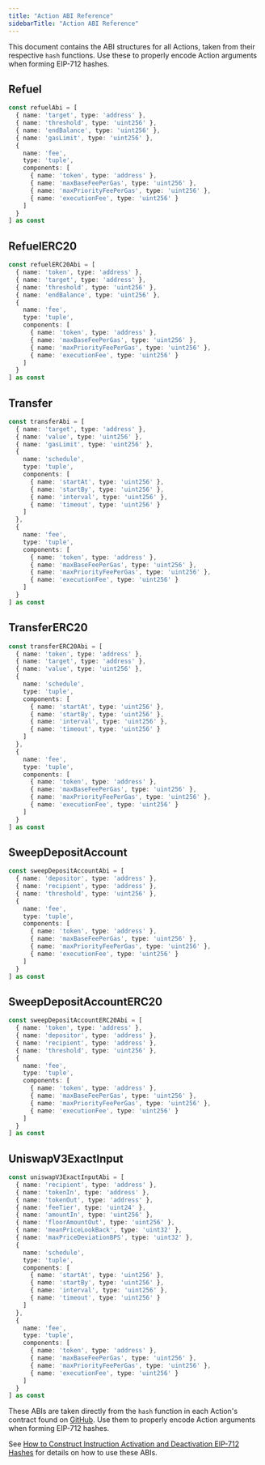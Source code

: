 ```yaml
---
title: "Action ABI Reference"
sidebarTitle: "Action ABI Reference"
---
```


This document contains the ABI structures for all Actions, taken from their respective `hash` functions. Use these to properly encode Action arguments when forming EIP-712 hashes.

## Refuel

```typescript
const refuelAbi = [
  { name: 'target', type: 'address' },
  { name: 'threshold', type: 'uint256' },
  { name: 'endBalance', type: 'uint256' },
  { name: 'gasLimit', type: 'uint256' },
  { 
    name: 'fee', 
    type: 'tuple',
    components: [
      { name: 'token', type: 'address' },
      { name: 'maxBaseFeePerGas', type: 'uint256' },
      { name: 'maxPriorityFeePerGas', type: 'uint256' },
      { name: 'executionFee', type: 'uint256' }
    ]
  }
] as const
```

## RefuelERC20

```typescript
const refuelERC20Abi = [
  { name: 'token', type: 'address' },
  { name: 'target', type: 'address' },
  { name: 'threshold', type: 'uint256' },
  { name: 'endBalance', type: 'uint256' },
  { 
    name: 'fee', 
    type: 'tuple',
    components: [
      { name: 'token', type: 'address' },
      { name: 'maxBaseFeePerGas', type: 'uint256' },
      { name: 'maxPriorityFeePerGas', type: 'uint256' },
      { name: 'executionFee', type: 'uint256' }
    ]
  }
] as const
```

## Transfer

```typescript
const transferAbi = [
  { name: 'target', type: 'address' },
  { name: 'value', type: 'uint256' },
  { name: 'gasLimit', type: 'uint256' },
  { 
    name: 'schedule', 
    type: 'tuple',
    components: [
      { name: 'startAt', type: 'uint256' },
      { name: 'startBy', type: 'uint256' },
      { name: 'interval', type: 'uint256' },
      { name: 'timeout', type: 'uint256' }
    ]
  },
  { 
    name: 'fee', 
    type: 'tuple',
    components: [
      { name: 'token', type: 'address' },
      { name: 'maxBaseFeePerGas', type: 'uint256' },
      { name: 'maxPriorityFeePerGas', type: 'uint256' },
      { name: 'executionFee', type: 'uint256' }
    ]
  }
] as const
```

## TransferERC20

```typescript
const transferERC20Abi = [
  { name: 'token', type: 'address' },
  { name: 'target', type: 'address' },
  { name: 'value', type: 'uint256' },
  { 
    name: 'schedule', 
    type: 'tuple',
    components: [
      { name: 'startAt', type: 'uint256' },
      { name: 'startBy', type: 'uint256' },
      { name: 'interval', type: 'uint256' },
      { name: 'timeout', type: 'uint256' }
    ]
  },
  { 
    name: 'fee', 
    type: 'tuple',
    components: [
      { name: 'token', type: 'address' },
      { name: 'maxBaseFeePerGas', type: 'uint256' },
      { name: 'maxPriorityFeePerGas', type: 'uint256' },
      { name: 'executionFee', type: 'uint256' }
    ]
  }
] as const
```

## SweepDepositAccount

```typescript
const sweepDepositAccountAbi = [
  { name: 'depositor', type: 'address' },
  { name: 'recipient', type: 'address' },
  { name: 'threshold', type: 'uint256' },
  { 
    name: 'fee', 
    type: 'tuple',
    components: [
      { name: 'token', type: 'address' },
      { name: 'maxBaseFeePerGas', type: 'uint256' },
      { name: 'maxPriorityFeePerGas', type: 'uint256' },
      { name: 'executionFee', type: 'uint256' }
    ]
  }
] as const
```

## SweepDepositAccountERC20

```typescript
const sweepDepositAccountERC20Abi = [
  { name: 'token', type: 'address' },
  { name: 'depositor', type: 'address' },
  { name: 'recipient', type: 'address' },
  { name: 'threshold', type: 'uint256' },
  { 
    name: 'fee', 
    type: 'tuple',
    components: [
      { name: 'token', type: 'address' },
      { name: 'maxBaseFeePerGas', type: 'uint256' },
      { name: 'maxPriorityFeePerGas', type: 'uint256' },
      { name: 'executionFee', type: 'uint256' }
    ]
  }
] as const
```

## UniswapV3ExactInput

```typescript
const uniswapV3ExactInputAbi = [
  { name: 'recipient', type: 'address' },
  { name: 'tokenIn', type: 'address' },
  { name: 'tokenOut', type: 'address' },
  { name: 'feeTier', type: 'uint24' },
  { name: 'amountIn', type: 'uint256' },
  { name: 'floorAmountOut', type: 'uint256' },
  { name: 'meanPriceLookBack', type: 'uint32' },
  { name: 'maxPriceDeviationBPS', type: 'uint32' },
  { 
    name: 'schedule', 
    type: 'tuple',
    components: [
      { name: 'startAt', type: 'uint256' },
      { name: 'startBy', type: 'uint256' },
      { name: 'interval', type: 'uint256' },
      { name: 'timeout', type: 'uint256' }
    ]
  },
  { 
    name: 'fee', 
    type: 'tuple',
    components: [
      { name: 'token', type: 'address' },
      { name: 'maxBaseFeePerGas', type: 'uint256' },
      { name: 'maxPriorityFeePerGas', type: 'uint256' },
      { name: 'executionFee', type: 'uint256' }
    ]
  }
] as const
```

These ABIs are taken directly from the `hash` function in each Action's contract found on [GitHub](https://github.com/otimlabs/otim-protocol/tree/main/src/actions). Use them to properly encode Action arguments when forming EIP-712 hashes. 

See [How to Construct Instruction Activation and Deactivation EIP-712 Hashes](/docs/resources/appendix/instruction-712-hashes) for details on how to use these ABIs.